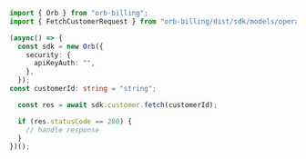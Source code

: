 ```typescript Fetch.ts
import { Orb } from "orb-billing";
import { FetchCustomerRequest } from "orb-billing/dist/sdk/models/operations";

(async() => {
  const sdk = new Orb({
    security: {
      apiKeyAuth: "",
    },
  });
const customerId: string = "string";

  const res = await sdk.customer.fetch(customerId);

  if (res.statusCode == 200) {
    // handle response
  }
})();
```
